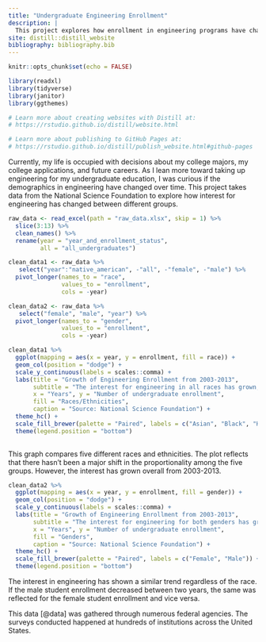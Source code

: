 ```yaml
---
title: "Undergraduate Engineering Enrollment"
description: |
  This project explores how enrollment in engineering programs have changed from 2003-2013. The factors of race and gender are compared.
site: distill::distill_website
bibliography: bibliography.bib
---
```


```r
knitr::opts_chunk$set(echo = FALSE)

library(readxl)
library(tidyverse)
library(janitor)
library(ggthemes)

# Learn more about creating websites with Distill at:
# https://rstudio.github.io/distill/website.html

# Learn more about publishing to GitHub Pages at:
# https://rstudio.github.io/distill/publish_website.html#github-pages

```

Currently, my life is occupied with decisions about my college majors, my college applications, and future careers. As I lean more toward taking up engineering for my undergraduate education, I was curious if the demographics in engineering have changed over time. This project takes data from the National Science Foundation to explore how interest for engineering has changed between different groups.

```r
raw_data <- read_excel(path = "raw_data.xlsx", skip = 1) %>%
  slice(3:13) %>%
  clean_names() %>%
  rename(year = "year_and_enrollment_status", 
         all = "all_undergraduates")
```

```r
clean_data1 <- raw_data %>%
   select("year":"native_american", -"all", -"female", -"male") %>%
  pivot_longer(names_to = "race", 
               values_to = "enrollment", 
               cols = -year)
```

```r
clean_data2 <- raw_data %>%
   select("female", "male", "year") %>%
  pivot_longer(names_to = "gender", 
               values_to = "enrollment", 
               cols = -year) 
```

```r
clean_data1 %>%
  ggplot(mapping = aes(x = year, y = enrollment, fill = race)) +
  geom_col(position = "dodge") +
  scale_y_continuous(labels = scales::comma) +
  labs(title = "Growth of Engineering Enrollment from 2003-2013", 
       subtitle = "The interest for engineering in all races has grown, \n but there was no major change in proportions", 
       x = "Years", y = "Number of undergraduate enrollment", 
       fill = "Races/Ethnicities", 
       caption = "Source: National Science Foundation") +
  theme_hc() +
  scale_fill_brewer(palette = "Paired", labels = c("Asian", "Black", "Hispanic", "Native American", "White" )) +
  theme(legend.position = "bottom")
  
```

This graph compares five different races and ethnicities. The plot reflects that there hasn't been a major shift in the proportionality among the five groups. However, the interest has grown overall from 2003-2013. 

```r
clean_data2 %>%
  ggplot(mapping = aes(x = year, y = enrollment, fill = gender)) +
  geom_col(position = "dodge") +
  scale_y_continuous(labels = scales::comma) +
  labs(title = "Growth of Engineering Enrollment from 2003-2013", 
       subtitle = "The interest for engineering for both genders has grown, \n but there was no major change in proportions", 
       x = "Years", y = "Number of undergraduate enrollment", 
       fill = "Genders", 
       caption = "Source: National Science Foundation") +
  theme_hc() +
  scale_fill_brewer(palette = "Paired", labels = c("Female", "Male")) +
  theme(legend.position = "bottom")
```
The interest in engineering has shown a similar trend regardless of the race. If the male student enrollment decreased between two years, the same was reflected for the female student enrollment and vice versa. 

This data [@data] was gathered through numerous federal agencies. The surveys conducted happened at hundreds of institutions across the United States.